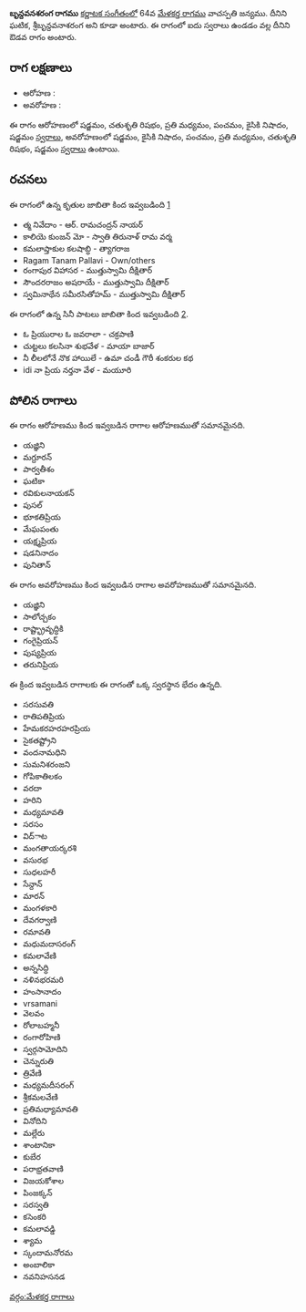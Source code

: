 {{Infobox ragam
	| name          	= బృన్దవనశరంగ
	| synonym	    	= ఘటిక, శ్రీబృన్దవనాశరంగ
	| mela          	= 
	| chakra        	= 
	| janaka        	= 
	| type          	= ఔడవ
	| arohanam      	= {{svaraC|S|R2|M2|P|N2|S'}} 
	| avarohanam    	= {{svaraC|S'|N2|P|M2|R2|S}}
	| jeeva         	=
	| chhaya        	=
	| nyasa         	=
	| vishesha      	= 
	| equivalent  		= 
}}
{{కర్ణాటక సంగీత రాగాలు}}
'''బృన్దవనశరంగ రాగము''' [[కర్ణాటక సంగీతం]]లో 64వ [[మేళకర్త రాగము]] వాచస్పతి జన్యము. దీనిని ఘటిక, శ్రీబృన్దవనాశరంగ అని కూడా అంటారు. ఈ రాగంలో ఐదు స్వరాలు ఉండడం వల్ల దీనిని ఔడవ రాగం అంటారు.


==రాగ లక్షణాలు==


* ఆరోహణ : {{svaraC|S|R2|M2|P|N2|S'}} 
* అవరోహణ : {{svaraC|S'|N2|P|M2|R2|S}}

ఈ రాగం ఆరోహణంలో షడ్జమం, చతుశృతి రిషభం, ప్రతి మధ్యమం, పంచమం, కైసికి నిషాదం, షడ్జమం [[స్వరాలు]], అవరోహణంలో షడ్జమం, కైసికి నిషాదం, పంచమం, ప్రతి మధ్యమం, చతుశృతి రిషభం, షడ్జమం [[స్వరాలు]] ఉంటాయి.

==రచనలు==
ఈ రాగంలో ఉన్న కృతుల జాబితా కింద ఇవ్వబడింది [https://github.com/ssrihari/ragavardhini/blob/master/ragas/kritis.psv]
* త్మ నివేదాం - ఆర్. రామచంద్రన్ నాయర్
* కాలియె కుంజన్ మో - స్వాతి తిరునాళ్ రామ వర్మ
* కమలాప్తాకుల కలషాబ్ధి - త్యాగరాజ
* Ragam Tanam Pallavi - Own/others
* రంగాపుర విహాసర - ముత్తుస్వామి దీక్షితార్
* సౌందరరాజం అషరాయే - ముత్తుస్వామి దీక్షితార్
* స్వమినాథేన సమీరసితోహమ్ - ముత్తుస్వామి దీక్షితార్

ఈ రాగంలో ఉన్న సినీ పాటలు జాబితా కింద ఇవ్వబడింది [http://rksanka.tripod.com/music/rslist.html].
* ఓ ప్రియురాల ఓ జవరాలా - చక్రపాణి
* చుట్టలు కలసినా శుభవేళ - మాయా బాజార్
* నీ లీలలోనే నొక హాయిలే - ఉమా చండీ గౌరీ శంకరుల కథ
* idi నా ప్రియ నర్తనా వేళ - మయూరి




==పోలిన రాగాలు==
ఈ రాగం ఆరోహణము కింద ఇవ్వబడిన రాగాల ఆరోహణముతో సమానమైనది.
* యజ్ఞిని
* మగ్దూరన్
* పార్వతీశం
* ఘటికా
* రవికులనాయకన్
* పుసల్
* భూకతిప్రియ
* మేఘపంతు
* యక్ష్మప్రియ
* షడనినాదం
* పునితాన్

ఈ రాగం అవరోహణము కింద ఇవ్వబడిన రాగాల అవరోహణముతో సమానమైనది.
* యజ్ఞిని
* సాలోచ్చకం
* రాష్ట్భ్రావృద్ధికి
* గంగైప్రియన్
* పుష్యప్రియ
* తరునిప్రియ

ఈ క్రింద ఇవ్వబడిన రాగాలకు ఈ రాగంతో ఒక్క స్వరస్థాన భేదం ఉన్నది.
* సరసువతి
* రాతిపతిప్రియ
* హేమకరహరహరప్రియ
* సైకతష్ట్రోని
* వందనామధిని
* సుమనిశరంజని
* గోపికాతిలకం
* వరదా
* హరిని
* మధ్యమావతి
* సరసం
* విద్ాట
* మంగతాయర్కరశి
* వసురభ
* సుధలహరీ
* సేన్దాన్
* మారన్
* మంగళకారి
* దేవగర్వాణి
* రమావతి
* మధుమదాసరంగ్
* కమలావేణి
* అన్నసిద్ధి
* నళినభరమరి
* హంసానాదం
* vrsamani
* వెలవం
* రోలాబహ్మనీ
* రంగారోహిణి
* స్వర్గసామోదిని
* చెన్నురుతి
* త్రివేణి
* మధ్యమదీసరంగ్
* శ్రీకమలవేణి
* ప్రతిమధ్యామావతి
* వినోదిని
* మల్లేరు
* శాంటానికా
* కుబేర
* పరాభ్రతవాణి
* విజయకోశాల
* పింజక్కన్
* సరస్వతి
* కసెంకరి
* కమలావడ్డి
* శ్యామ
* స్కందామనోరమ
* అంబాలికా
* నవనిహసనడ



[[వర్గం:మేళకర్త రాగాలు]]